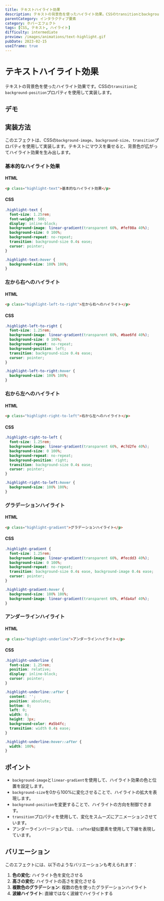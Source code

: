```yaml
---
title: テキストハイライト効果
description: テキストの背景色を使ったハイライト効果。CSSのtransitionとbackground-positionを使用した実装例。
parentCategory: インタラクティブ要素
category: ホバーエフェクト
tags: [CSS, テキスト, ハイライト]
difficulty: intermediate
preview: /images/animations/text-highlight.gif
pubDate: 2023-02-15
useIframe: true
---
```



# テキストハイライト効果

テキストの背景色を使ったハイライト効果です。CSSの`transition`と`background-position`プロパティを使用して実装します。

## デモ

<IframeDemo title="テキストハイライト効果" description="テキストにマウスを乗せると背景色でハイライトされます" height="400px">
</IframeDemo>

## 実装方法

このエフェクトは、CSSの`background-image`、`background-size`、`transition`プロパティを使用して実装します。テキストにマウスを乗せると、背景色が広がってハイライト効果を生み出します。

### 基本的なハイライト効果

#### HTML
```html
<p class="highlight-text">基本的なハイライト効果</p>
```

#### CSS
```css
.highlight-text {
  font-size: 1.25rem;
  font-weight: 500;
  display: inline-block;
  background-image: linear-gradient(transparent 60%, #fef08a 40%);
  background-size: 0 100%;
  background-repeat: no-repeat;
  transition: background-size 0.4s ease;
  cursor: pointer;
}

.highlight-text:hover {
  background-size: 100% 100%;
}
```

### 左から右へのハイライト

#### HTML
```html
<p class="highlight-left-to-right">左から右へのハイライト</p>
```

#### CSS
```css
.highlight-left-to-right {
  font-size: 1.25rem;
  background-image: linear-gradient(transparent 60%, #bae6fd 40%);
  background-size: 0 100%;
  background-repeat: no-repeat;
  background-position: left;
  transition: background-size 0.4s ease;
  cursor: pointer;
}

.highlight-left-to-right:hover {
  background-size: 100% 100%;
}
```

### 右から左へのハイライト

#### HTML
```html
<p class="highlight-right-to-left">右から左へのハイライト</p>
```

#### CSS
```css
.highlight-right-to-left {
  font-size: 1.25rem;
  background-image: linear-gradient(transparent 60%, #c7d2fe 40%);
  background-size: 0 100%;
  background-repeat: no-repeat;
  background-position: right;
  transition: background-size 0.4s ease;
  cursor: pointer;
}

.highlight-right-to-left:hover {
  background-size: 100% 100%;
}
```

### グラデーションハイライト

#### HTML
```html
<p class="highlight-gradient">グラデーションハイライト</p>
```

#### CSS
```css
.highlight-gradient {
  font-size: 1.25rem;
  background-image: linear-gradient(transparent 60%, #fecdd3 40%);
  background-size: 0 100%;
  background-repeat: no-repeat;
  transition: background-size 0.4s ease, background-image 0.4s ease;
  cursor: pointer;
}

.highlight-gradient:hover {
  background-size: 100% 100%;
  background-image: linear-gradient(transparent 60%, #fda4af 40%);
}
```

### アンダーラインハイライト

#### HTML
```html
<p class="highlight-underline">アンダーラインハイライト</p>
```

#### CSS
```css
.highlight-underline {
  font-size: 1.25rem;
  position: relative;
  display: inline-block;
  cursor: pointer;
}

.highlight-underline::after {
  content: '';
  position: absolute;
  bottom: 0;
  left: 0;
  width: 0;
  height: 3px;
  background-color: #a5b4fc;
  transition: width 0.4s ease;
}

.highlight-underline:hover::after {
  width: 100%;
}
```

## ポイント

- `background-image`と`linear-gradient`を使用して、ハイライト効果の色と位置を設定します。
- `background-size`を0から100%に変化させることで、ハイライトの拡大を表現します。
- `background-position`を変更することで、ハイライトの方向を制御できます。
- `transition`プロパティを使用して、変化をスムーズにアニメーションさせています。
- アンダーラインバージョンでは、`::after`疑似要素を使用して下線を表現しています。

## バリエーション

このエフェクトには、以下のようなバリエーションも考えられます：

1. **色の変化**: ハイライト色を変化させる
2. **高さの変化**: ハイライトの高さを変化させる
3. **複数色のグラデーション**: 複数の色を使ったグラデーションハイライト
4. **波線ハイライト**: 直線ではなく波線でハイライトする
